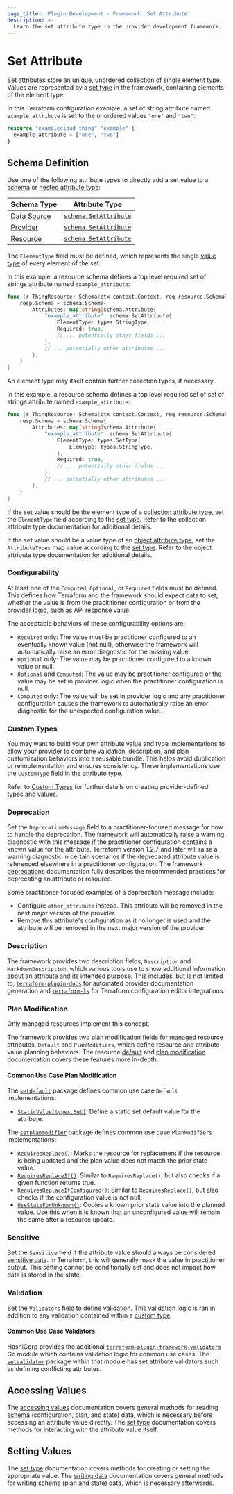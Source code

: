 ```yaml
---
page_title: 'Plugin Development - Framework: Set Attribute'
description: >-
  Learn the set attribute type in the provider development framework.
---
```


# Set Attribute

Set attributes store an unique, unordered collection of single element type. Values are represented by a [set type](/terraform/plugin/framework/handling-data/types/set) in the framework, containing elements of the element type.

In this Terraform configuration example, a set of string attribute named `example_attribute` is set to the unordered values `"one"` and `"two"`:

```terraform
resource "examplecloud_thing" "example" {
  example_attribute = ["one", "two"]
}
```

## Schema Definition

Use one of the following attribute types to directly add a set value to a [schema](/terraform/plugin/framework/handling-data/schemas) or [nested attribute type](/terraform/plugin/framework/handling-data/attributes#nested-attribute-types):

| Schema Type | Attribute Type |
|-------------|----------------|
| [Data Source](/terraform/plugin/framework/data-sources) | [`schema.SetAttribute`](https://pkg.go.dev/github.com/hashicorp/terraform-plugin-framework/datasource/schema#SetAttribute) |
| [Provider](/terraform/plugin/framework/provider) | [`schema.SetAttribute`](https://pkg.go.dev/github.com/hashicorp/terraform-plugin-framework/provider/schema#SetAttribute) |
| [Resource](/terraform/plugin/framework/resources) | [`schema.SetAttribute`](https://pkg.go.dev/github.com/hashicorp/terraform-plugin-framework/resource/schema#SetAttribute) |

The `ElementType` field must be defined, which represents the single [value type](/terraform/plugin/framework/handling-data/types) of every element of the set.

In this example, a resource schema defines a top level required set of strings attribute named `example_attribute`:

```go
func (r ThingResource) Schema(ctx context.Context, req resource.SchemaRequest, resp *resource.SchemaResponse) {
    resp.Schema = schema.Schema{
        Attributes: map[string]schema.Attribute{
            "example_attribute": schema.SetAttribute{
                ElementType: types.StringType,
                Required: true,
                // ... potentially other fields ...
            },
            // ... potentially other attributes ...
        },
    }
}
```

An element type may itself contain further collection types, if necessary.

In this example, a resource schema defines a top level required set of set of strings attribute named `example_attribute`:

```go
func (r ThingResource) Schema(ctx context.Context, req resource.SchemaRequest, resp *resource.SchemaResponse) {
    resp.Schema = schema.Schema{
        Attributes: map[string]schema.Attribute{
            "example_attribute": schema.SetAttribute{
                ElementType: types.SetType{
                    ElemType: types.StringType,
                },
                Required: true,
                // ... potentially other fields ...
            },
            // ... potentially other attributes ...
        },
    }
}
```

If the set value should be the element type of a [collection attribute type](/terraform/plugin/framework/handling-data/attributes#collection-attribute-types), set the `ElementType` field according to the [set type](/terraform/plugin/framework/handling-data/types/set). Refer to the collection attribute type documentation for additional details.

If the set value should be a value type of an [object attribute type](/terraform/plugin/framework/handling-data/attributes#object-attribute-type), set the `AttributeTypes` map value according to the [set type](/terraform/plugin/framework/handling-data/types/set). Refer to the object attribute type documentation for additional details.

### Configurability

At least one of the `Computed`, `Optional`, or `Required` fields must be defined. This defines how Terraform and the framework should expect data to set, whether the value is from the pracititioner configuration or from the provider logic, such as API response value.

The acceptable behaviors of these configurability options are:

- `Required` only: The value must be practitioner configured to an eventually known value (not null), otherwise the framework will automatically raise an error diagnostic for the missing value.
- `Optional` only: The value may be practitioner configured to a known value or null.
- `Optional` and `Computed`: The value may be practitioner configured or the value may be set in provider logic when the practitioner configuration is null.
- `Computed` only: The value will be set in provider logic and any practitioner configuration causes the framework to automatically raise an error diagnostic for the unexpected configuration value.

### Custom Types

You may want to build your own attribute value and type implementations to allow your provider to combine validation, description, and plan customization behaviors into a reusable bundle. This helps avoid duplication or reimplementation and ensures consistency. These implementations use the `CustomType` field in the attribute type.

Refer to [Custom Types](/terraform/plugin/framework/handling-data/custom-types) for further details on creating provider-defined types and values.

### Deprecation

Set the `DeprecationMessage` field to a practitioner-focused message for how to handle the deprecation. The framework will automatically raise a warning diagnostic with this message if the practitioner configuration contains a known value for the attribute. Terraform version 1.2.7 and later will raise a warning diagnostic in certain scenarios if the deprecated attribute value is referenced elsewhere in a practitioner configuration. The framework [deprecations](/terraform/plugin/framework/deprecations) documentation fully describes the recommended practices for deprecating an attribute or resource.

Some practitioner-focused examples of a deprecation message include:

- Configure `other_attribute` instead. This attribute will be removed in the next major version of the provider.
- Remove this attribute's configuration as it no longer is used and the attribute will be removed in the next major version of the provider.

### Description

The framework provides two description fields, `Description` and `MarkdownDescription`, which various tools use to show additional information about an attribute and its intended purpose. This includes, but is not limited to, [`terraform-plugin-docs`](https://github.com/hashicorp/terraform-plugin-docs) for automated provider documentation generation and [`terraform-ls`](https://github.com/hashicorp/terraform-ls) for Terraform configuration editor integrations.

### Plan Modification

<Highlight>

Only managed resources implement this concept.

</Highlight>

The framework provides two plan modification fields for managed resource attributes, `Default` and `PlanModifiers`, which define resource and attribute value planning behaviors. The resource [default](/terraform/plugin/framework/resources/default) and [plan modification](/terraform/plugin/framework/resources/plan-modification) documentation covers these features more in-depth.

#### Common Use Case Plan Modification

The [`setdefault`](https://pkg.go.dev/github.com/hashicorp/terraform-plugin-framework/resource/schema/setdefault) package defines common use case `Default` implementations:

- [`StaticValue(types.Set)`](https://pkg.go.dev/github.com/hashicorp/terraform-plugin-framework/resource/schema/setdefault#StaticValue): Define a static set default value for the attribute.

The [`setplanmodifier`](https://pkg.go.dev/github.com/hashicorp/terraform-plugin-framework/resource/schema/setplanmodifier) package defines common use case `PlanModifiers` implementations:

- [`RequiresReplace()`](https://pkg.go.dev/github.com/hashicorp/terraform-plugin-framework/resource/schema/setplanmodifier#RequiresReplace): Marks the resource for replacement if the resource is being updated and the plan value does not match the prior state value.
- [`RequiresReplaceIf()`](https://pkg.go.dev/github.com/hashicorp/terraform-plugin-framework/resource/schema/setplanmodifier#RequiresReplaceIf): Similar to `RequiresReplace()`, but also checks if a given function returns true.
- [`RequiresReplaceIfConfigured()`](https://pkg.go.dev/github.com/hashicorp/terraform-plugin-framework/resource/schema/setplanmodifier#RequiresReplaceIfConfigured): Similar to `RequiresReplace()`, but also checks if the configuration value is not null.
- [`UseStateForUnknown()`](https://pkg.go.dev/github.com/hashicorp/terraform-plugin-framework/resource/schema/setplanmodifier#UseStateForUnknown): Copies a known prior state value into the planned value. Use this when it is known that an unconfigured value will remain the same after a resource update.

### Sensitive

Set the `Sensitive` field if the attribute value should always be considered [sensitive data](/terraform/language/state/sensitive-data). In Terraform, this will generally mask the value in practitioner output. This setting cannot be conditionally set and does not impact how data is stored in the state.

### Validation

Set the `Validators` field to define [validation](/terraform/plugin/framework/validation#attribute-validation). This validation logic is ran in addition to any validation contained within a [custom type](#custom-types).

#### Common Use Case Validators

HashiCorp provides the additional [`terraform-plugin-framework-validators`](https://pkg.go.dev/github.com/hashicorp/terraform-plugin-framework-validators) Go module which contains validation logic for common use cases. The [`setvalidator`](https://pkg.go.dev/github.com/hashicorp/terraform-plugin-framework-validators/setvalidator) package within that module has set attribute validators such as defining conflicting attributes.

## Accessing Values

The [accessing values](/terraform/plugin/framework/handling-data/accessing-values) documentation covers general methods for reading [schema](/terraform/plugin/framework/handling-data/schemas) (configuration, plan, and state) data, which is necessary before accessing an attribute value directly. The [set type](/terraform/plugin/framework/handling-data/types/set#accessing-values) documentation covers methods for interacting with the attribute value itself.

## Setting Values

The [set type](/terraform/plugin/framework/handling-data/types/set#setting-values) documentation covers methods for creating or setting the appropriate value. The [writing data](/terraform/plugin/framework/handing-data/writing-state) documentation covers general methods for writing [schema](/terraform/plugin/framework/handling-data/schemas) (plan and state) data, which is necessary afterwards.
